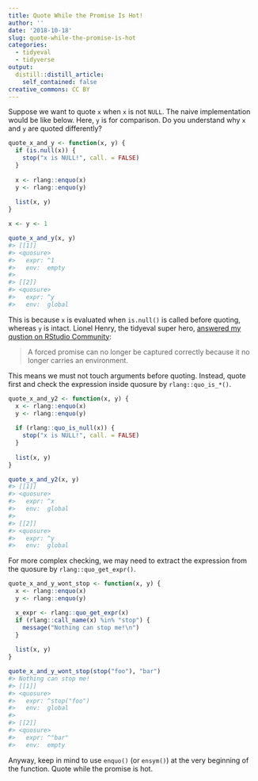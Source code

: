 ```yaml
---
title: Quote While the Promise Is Hot!
author: ''
date: '2018-10-18'
slug: quote-while-the-promise-is-hot
categories:
  - tidyeval
  - tidyverse
output:
  distill::distill_article:
    self_contained: false
creative_commons: CC BY
---
```


Suppose we want to quote `x` when `x` is not `NULL`. The naive implementation would be like below. Here, `y` is for comparison. Do you understand why `x` and `y` are quoted differently?


```r
quote_x_and_y <- function(x, y) {
  if (is.null(x)) {
    stop("x is NULL!", call. = FALSE)
  }
  
  x <- rlang::enquo(x)
  y <- rlang::enquo(y)
  
  list(x, y)
}

x <- y <- 1

quote_x_and_y(x, y)
#> [[1]]
#> <quosure>
#>   expr: ^1
#>   env:  empty
#> 
#> [[2]]
#> <quosure>
#>   expr: ^y
#>   env:  global
```

This is because `x` is evaluated when `is.null()` is called before quoting, whereas `y` is intact. Lionel Henry, the tidyeval super hero, [answered my qustion on RStudio Community](https://community.rstudio.com/t/a-difference-between-tidyeval-and-substitute-when-the-promise-is-already-evaluated/15480/4?u=yutannihilation):

> A forced promise can no longer be captured correctly because it no longer carries an environment.

This means we must not touch arguments before quoting. Instead, quote first and check the expression inside quosure by `rlang::quo_is_*()`.



```r
quote_x_and_y2 <- function(x, y) {
  x <- rlang::enquo(x)
  y <- rlang::enquo(y)
  
  if (rlang::quo_is_null(x)) {
    stop("x is NULL!", call. = FALSE)
  }
  
  list(x, y)
}

quote_x_and_y2(x, y)
#> [[1]]
#> <quosure>
#>   expr: ^x
#>   env:  global
#> 
#> [[2]]
#> <quosure>
#>   expr: ^y
#>   env:  global
```

For more complex checking, we may need to extract the expression from the quosure by `rlang::quo_get_expr()`.


```r
quote_x_and_y_wont_stop <- function(x, y) {
  x <- rlang::enquo(x)
  y <- rlang::enquo(y)

  x_expr <- rlang::quo_get_expr(x)  
  if (rlang::call_name(x) %in% "stop") {
    message("Nothing can stop me!\n")
  }
  
  list(x, y)
}

quote_x_and_y_wont_stop(stop("foo"), "bar")
#> Nothing can stop me!
#> [[1]]
#> <quosure>
#>   expr: ^stop("foo")
#>   env:  global
#> 
#> [[2]]
#> <quosure>
#>   expr: ^"bar"
#>   env:  empty
```

Anyway, keep in mind to use `enquo()` (or `ensym()`) at the very beginning of the function. Quote while the promise is hot.
